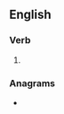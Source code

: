 ==English==

===Verb===
{{head|en|verb form}}

# {{en-past of|neutralise}}

===Anagrams===
* {{anagrams|en|a=adeeilnrstu|adulterines|reinsulated}}